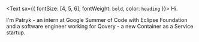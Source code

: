 <Text sx={{ fontSize: [4, 5, 6], fontWeight: `bold`, color: `heading` }}>
  Hi.
</Text>

I'm Patryk - an intern at Google Summer of Code with Eclipse Foundation and a software engineer working for Qovery - a new Container as a Service startup. 